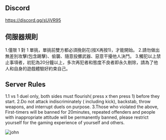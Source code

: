 ## Discord
https://discord.gg/sUjVR95

## 伺服器規則
1.僅限 1 對 1 單挑，單挑前雙方都必須挽劍花(按X再按1)，才能開始。
2.請勿做出無差別攻擊(包含踢擊)、偷襲、隨意投擲武器、惡意干擾他人決鬥。
3.觸犯以上禁止事項者，初犯為20分鐘以上，多次再犯者和態度不良者即永久剔除，請為了他人和自身的遊戲體驗好約束自己。
## Server Rules
1.1 vs 1 duel only, both sides must flourish( press x then press 1) before they start.
2.Do not attack indiscriminately ( including kick), backstab, throw weapons, and interrupt duels on purpose.
3.Those who violated the above, First-timers will be banned for 20minutes, repeated offenders and people with inappropriate attitude will be permanently banned, please restrict yourself for the gaming experience of yourself and others.

![john](./images/perma%20ban%201.jpg)
